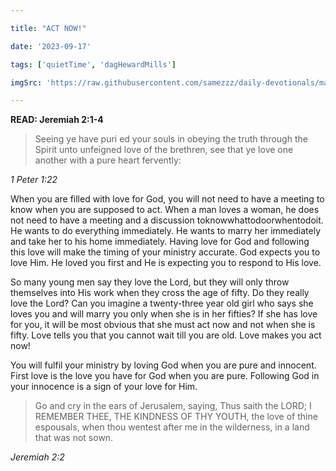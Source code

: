 ```yaml
---

title: "ACT NOW!"

date: '2023-09-17'

tags: ['quietTime', 'dagHewardMills']

imgSrc: 'https://raw.githubusercontent.com/samezzz/daily-devotionals/main/images/bishop-dag.jpg'

---
```


**READ: Jeremiah 2:1-4**

>Seeing ye have puri ed your souls in obeying the truth through the Spirit unto unfeigned love of the brethren, see that ye love one another with a pure heart fervently:

*1 Peter 1:22*

When you are filled with love for God, you will not need to have a meeting to know when you are supposed to act. When a man loves a woman, he does not need to have a meeting and a discussion toknowwhattodoorwhentodoit. He wants to do everything immediately. He wants to marry her immediately and take her to his home immediately. Having love for God and following this love will make the timing of your ministry accurate. God expects you to love Him. He loved you first and He is expecting you to respond to His love.

So many young men say they love the Lord, but they will only throw themselves into His work when they cross the age of fifty. Do they really love the Lord? Can you imagine a twenty-three year old girl who says she loves you and will marry you only when she is in her fifties? If she has love for you, it will be most obvious that she must act now and not when she is fifty. Love tells you that you cannot wait till you are old. Love makes you act now!

You will fulfil your ministry by loving God when you are pure and innocent. First love is the love you have for God when you are pure. Following God in your innocence is a sign of your love for Him.

>Go and cry in the ears of Jerusalem, saying, Thus saith the LORD; I REMEMBER THEE, THE KINDNESS OF THY YOUTH, the love of thine espousals, when thou wentest after me in the wilderness, in a land that was not sown.

*Jeremiah 2:2*
